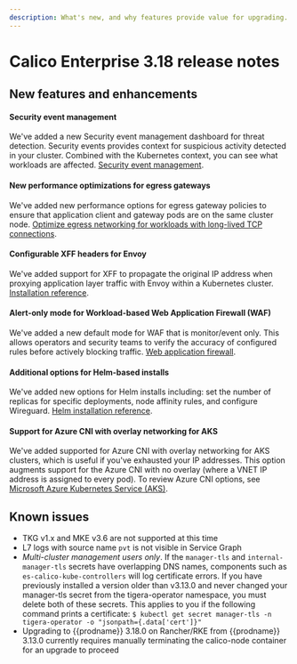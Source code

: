 ```yaml
---
description: What's new, and why features provide value for upgrading.
---
```


# Calico Enterprise 3.18 release notes

## New features and enhancements

#### Security event management

We've added a new Security event management dashboard for threat detection. Security events provides context for suspicious activity detected in your cluster. Combined with the Kubernetes context, you can see what workloads are affected. [Security event management](../threat/security-event-management).

#### New performance optimizations for egress gateways

We've added new performance options for egress gateway policies to ensure that application client and gateway pods are on the same cluster node. [Optimize egress networking for workloads with long-lived TCP connections](../networking/egress/egress-gateway-maintenance).

#### Configurable XFF headers for Envoy

We've added support for XFF to propagate the original IP address when proxying application layer traffic with Envoy within a Kubernetes cluster. [Installation reference](../reference/installation/api#operator.tigera.io/v1.EnvoySettings).

#### Alert-only mode for Workload-based Web Application Firewall (WAF)

We've added a new default mode for WAF that is monitor/event only. This allows operators and security teams to verify the accuracy of configured rules before actively blocking traffic. [Web application firewall](../threat/web-application-firewall).

#### Additional options for Helm-based installs

We've added new options for Helm installs including: set the number of replicas for specific deployments, node affinity rules, and configure Wireguard. [Helm installation reference](../reference/installation/helm_customization).

#### Support for Azure CNI with overlay networking for AKS

We've added supported for Azure CNI with overlay networking for AKS clusters, which is useful if you've exhausted your IP addresses. This option augments support for the Azure CNI with no overlay (where a VNET IP address is assigned to every pod). To review Azure CNI options, see [Microsoft Azure Kubernetes Service (AKS)](../getting-started/install-on-clusters/aks).

## Known issues

- TKG v1.x and MKE v3.6 are not supported at this time
- L7 logs with source name `pvt` is not visible in Service Graph
- *Multi-cluster management users only*. If the `manager-tls` and `internal-manager-tls` secrets have overlapping DNS names, components such as `es-calico-kube-controllers` will log certificate errors. If you have previously installed a version older than v3.13.0 and never changed your manager-tls secret from the tigera-operator namespace, you must delete both of these secrets. This applies to you if the following command prints a certificate: `$ kubectl get secret manager-tls -n tigera-operator -o "jsonpath={.data['cert']}"`
- Upgrading to {{prodname}} 3.18.0 on Rancher/RKE from {{prodname}} 3.13.0 currently requires manually terminating the calico-node container for an upgrade to proceed